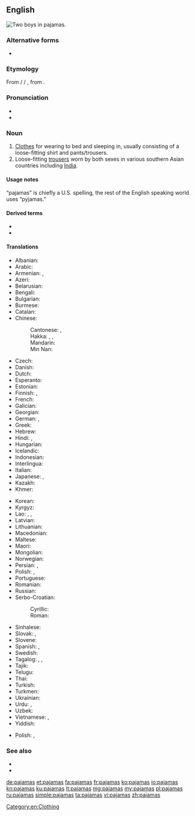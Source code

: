 <!-- NOTE: If you edit this page, please also edit "pyjamas" -->
==English==
[[File:Kids in pajamas.jpg|right|thumb|Two boys in '''pajamas'''.]]
{{wikipedia}}

===Alternative forms===
* {{l|en|pyjamas}} {{qualifier|Australia|UK|Canada}}

===Etymology===
From {{etyl|ur|en}}/{{etyl|hi|en}} {{m|ur|پایجامه|tr=pāyjāma}} / {{m|hi|पैजामा|tr=payjāmā}}, from {{etyl|fa|en}} {{m|fa|پایجامه|پايجامه / پاجامه|tr=pāyjāma / pājāma|leg garment}}.

===Pronunciation===
* {{IPA|/pə.ˈd͡ʒɑ.məz/|/pə.ˈd͡ʒæ.məz/|lang=en}}
* {{audio|en-us-pajamas.ogg|Audio (US)|lang=en}}

===Noun===
{{en-plural noun|sg=pajama}}

# [[clothes|Clothes]] for wearing to bed and sleeping in, usually consisting of a loose-fitting shirt and pants/trousers.
# Loose-fitting [[trousers]] worn by both sexes in various southern Asian countries including [[India]].

====Usage notes====
“pajamas” is chiefly a U.S. spelling, the rest of the English speaking world uses “pyjamas.”

====Derived terms====
* {{l|en|cat's pajamas}}
* {{l|en|pajama}}

====Translations====
{{trans-top|clothes for wearing to bed and sleeping in}}
* Albanian: {{t|sq|pizhamë|f}}
* Arabic: {{t|ar|بِجَامَة|f}}
* Armenian: {{t+|hy|պիժամա}}, {{t+|hy|ննջազգեստ}}
* Azeri: {{t|az|pijama}}
* Belarusian: {{t|be|піжа́ма|f|sc=Cyrl}}
* Bengali: {{t|bn|পায়জামা|tr=paẏjama|sc=Beng}}
* Bulgarian: {{t|bg|пижа́ма|f|sc=Cyrl}}
* Burmese: {{t-needed|my}}
* Catalan: {{t+|ca|pijama|m}}
* Chinese:
*: Cantonese: {{t|yue|睡衣|tr=seoi6 ji1|sc=Hani}}, {{t-check|yue|瞓覺衫|tr=fan3 gaau3saam1}}
*: Hakka: {{t|hak|著睡衫|sc=Hani}}, {{t|hak|着睡衫|tr=chok-soi-sâm|sc=Hani}}, {{t|hak|睡目衫|tr=soi-muk-sâm|sc=Hani}}
*: Mandarin: {{t+|cmn|睡衣|tr=shuìyī|sc=Hani}}
*: Min Nan: {{t+|nan|睏衫|tr=khùn-saⁿ|sc=Hani}}
* Czech: {{t+|cs|pyžamo|n}}
* Danish: {{t|da|pyjamas|c}}
* Dutch: {{t+|nl|pyjama|m}}
* Esperanto: {{t|eo|piĵamo}}
* Estonian: {{t|et|pidžaama}}
* Finnish: {{t+|fi|pyjama}}, {{t+|fi|yöpuku}}
* French: {{t+|fr|pyjama|m}}
* Galician: {{t+|gl|pixama|m}}
* Georgian: {{t|ka|პიჟამო|sc=Geor}}
* German: {{t+|de|Pyjama|m}}, {{t+|de|Schlafanzug|m}}
* Greek: {{t+|el|πιτζάμα|f|sc=Grek}}
* Hebrew: {{t|he|פִּיגָ׳מָה|f|tr=pijama|sc=Hebr}}
* Hindi: {{t+|hi|पाजामा}}, {{t+|hi|पैजामा}}
* Hungarian: {{t+|hu|pizsama}}
* Icelandic: {{t+|is|náttföt}}
* Indonesian: {{t+|id|piyama}}
* Interlingua: {{t|ia|pajama}}
* Italian: {{t+|it|pigiama|m}}
* Japanese: {{t|ja|パジャマ|tr=pajama}}, {{t|ja|寝間着|tr=ねまき, nemaki}}
* Kazakh: {{t+|kk|пижама|sc=Cyrl}}
* Khmer: {{t|km|ឈុតគេង|tr=cʰut keeŋ|sc=Khmr}}
{{trans-mid}}
* Korean: {{t+|ko|파자마|sc=Hang}}
* Kyrgyz: {{t|ky|пижама|sc=Cyrl}}
* Lao: {{t|lo|ສົ້ງເສື້ອນຸ່ງນອນ|sc=Laoo}}, {{t|lo|ເສຶ້ອນອນ|sc=Laoo}}, {{t|lo|ເສື້ອນອນ|sc=Laoo}}
* Latvian: {{t|lv|pidžama|f}}
* Lithuanian: {{t|lt|pižama|f}}
* Macedonian: {{t|mk|пижа́ма|f}}
* Maltese: {{t|mt|paġama|f}}
* Maori: {{t|mi|kākahu moe}}
* Mongolian: {{t|mn|унтлагын хувцас|sc=Cyrl}}
* Norwegian: {{t+|no|pysjamas|m}}
* Persian: {{t|fa|پايجامه|tr=pâyjâme}}, {{t+|fa|پیژامه|tr=pižâme}}
* Polish: {{t+|pl|piżama|f}}, {{t+|pl|pidżama|f}}
* Portuguese: {{t+|pt|pijama|m}}
* Romanian: {{t+|ro|pijama|f}}
* Russian: {{t+|ru|пижа́ма|f}}
* Serbo-Croatian:
*: Cyrillic: {{t|sh|пиџама|f|sc=Cyrl}}
*: Roman: {{t+|sh|pidžama|f}}
* Sinhalese: {{t|si|පිජාමා|sc=Sinh}}
* Slovak: {{t|sk|pyžamo|n}}, {{t|sk|pyžama|f}}
* Slovene: {{t+|sl|pižama|f}}
* Spanish: {{t+|es|pijama}}, {{t|es|pijamas|n}}
* Swedish: {{t+|sv|pyjamas|c}}
* Tagalog: {{t|tl|pandiyama}}, {{t|tl|padyama}}, {{t|tl|damit-pantulog}}
* Tajik: {{t|tg|пижама|sc=Cyrl}}
* Telugu: {{t|te|పైజామా|sc=Telu}}
* Thai: {{t|th|ชุดนอน|tr=chút-non|sc=Thai}}
* Turkish: {{t+|tr|pijama}}
* Turkmen: {{t|tk|pijama}}
* Ukrainian: {{t|uk|піжа́ма|f|sc=Cyrl}}
* Urdu: {{t|ur|پاجاما|tr=pājāmā|sc=ur-Arab}}, {{t|ur|پایجامه|tr=paijāmā|sc=ur-Arab}}
* Uzbek: {{t+|uz|pijama}}
* Vietnamese: {{t|vi|pijama}}, {{t|vi|quần áo ngủ}}
* Yiddish: {{t|yi|פּיזשאַמעס|f}}
{{trans-bottom}}

{{trans-top|loose-fitting trousers worn in the Far East}}
* Polish: {{t+|pl|piżama|f}}, {{t+|pl|pidżama|f}}
{{trans-mid}}
{{trans-bottom}}

===See also===
* {{l|en|nightshirt}}
* {{l|en|nightie}}

[[Category:en:Clothing]]

[[de:pajamas]]
[[et:pajamas]]
[[fa:pajamas]]
[[fr:pajamas]]
[[ko:pajamas]]
[[io:pajamas]]
[[kn:pajamas]]
[[ku:pajamas]]
[[lt:pajamas]]
[[mg:pajamas]]
[[my:pajamas]]
[[pl:pajamas]]
[[ru:pajamas]]
[[simple:pajamas]]
[[ta:pajamas]]
[[vi:pajamas]]
[[zh:pajamas]]